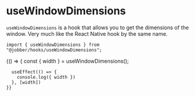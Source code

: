 
<Meta title="Hooks/useWindowDimensions" />

# useWindowDimensions

`useWindowDimensions` is a hook that allows you to get the dimensions of the
window. Very much like the React Native hook by the same name.

```tsx
import { useWindowDimensions } from "@jobber/hooks/useWindowDimensions";
```

<Canvas withToolbar>
  <Story name="useWindowDimensions">
    {() => {
      const { width } = useWindowDimensions();

      useEffect(() => {
        console.log({ width })
      }, [width])
    }}

  </Story>
</Canvas>
